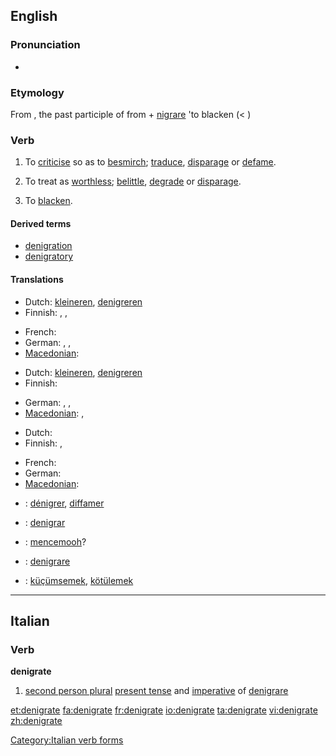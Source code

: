 ==English==

===Pronunciation===
* {{IPA|/ˈdɛ.nɪ.gɹeɪt/}}

===Etymology===
From {{etyl|la}} {{term|denigratus|dénigrātus|lang=la}}, the past participle of {{term|denigrare|dénigrāre|to blacken|lang=la}} from {{term|de|dē|lang=la}} + [[nigrare]] 'to blacken (< {{term|niger||black|lang=la}})

===Verb===
{{en-verb|denigrat|ing}}

# {{transitive}} To [[criticise]] so as to [[besmirch]]; [[traduce]], [[disparage]] or [[defame]].
# {{transitive}} To treat as [[worthless]]; [[belittle]], [[degrade]] or [[disparage]].
# {{rare}} To [[blacken]]. <!-- this usage is the literal sense, yet obscure at best -->

====Derived terms====
* [[denigration]]
* [[denigratory]]

====Translations====
{{trans-top|to criticise so as to besmirch}}
* Dutch: [[kleineren]], [[denigreren]]
* Finnish: {{t+|fi|haukkua}}, {{t-|fi|mustata}}, {{t+|fi|mustamaalata}}
{{trans-mid}}
* French: {{t+|fr|dénigrer}}
* German: {{t+|de|anschwärzen}}, {{t+|de|verleumden}}, {{t+|de|verunglimpfen}}
* [[Macedonian]]: {{t|mk|оцрнува|tr=oc'rnuva|sc=Cyrl}}
{{trans-bottom}}

{{trans-top|to treat as worthless}}
* Dutch: [[kleineren]], [[denigreren]]
* Finnish: {{t-|fi|vähätellä}}
{{trans-mid}}
* German: {{t+|de|verleumden}}, {{t+|de|verunglimpfen}}, {{t+|de|herabsetzen}}
* [[Macedonian]]: {{t|mk|омаловажува|tr=omalovážuva|sc=Cyrl}},  {{t|mk|понижува|tr=ponížuva|sc=Cyrl}}
{{trans-bottom}}

{{trans-top|blacken}}
* Dutch: {{t+|nl|zwartmaken}}
* Finnish: {{t-|fi|mustata}}, {{t-|fi|pimentää}}
{{trans-mid}}
* French: {{t+|fr|noircir}}
* German: {{t+|de|anschwärzen}}
* [[Macedonian]]: {{t|mk|оцрнува|tr=oc'rnuva|sc=Cyrl}}
{{trans-bottom}}

{{checktrans-top}}
* {{ttbc|French}}: [[dénigrer]], [[diffamer]]
* {{ttbc|Ido}}: [[denigrar]]
{{checktrans-mid}}
* {{ttbc|Indonesian}}: [[cemooh|mencemooh]]?
* {{ttbc|Italian}}: [[denigrare]]
* {{ttbc|Turkish}}: [[küçümsemek]], [[kötülemek]]
{{checktrans-bottom}}

----

==Italian==

===Verb===
'''denigrate'''

# [[second person plural]] [[present tense]] and [[imperative]] of [[denigrare]]

[[Category:Italian verb forms]]

[[et:denigrate]]
[[fa:denigrate]]
[[fr:denigrate]]
[[io:denigrate]]
[[ta:denigrate]]
[[vi:denigrate]]
[[zh:denigrate]]